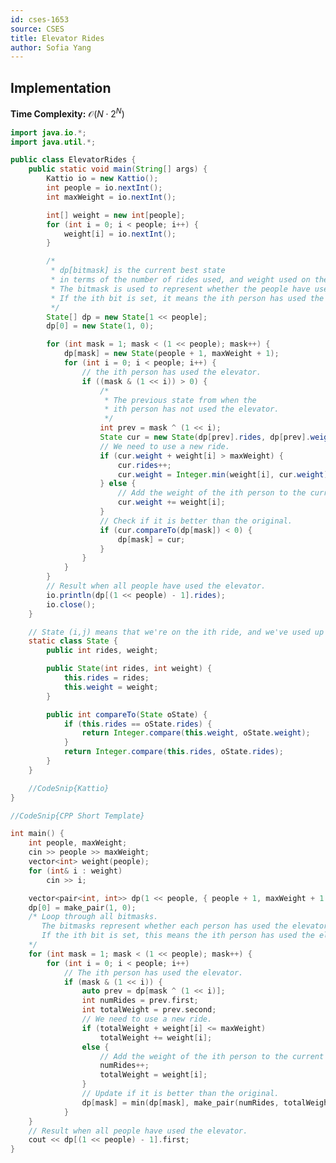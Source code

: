 ```yaml
---
id: cses-1653
source: CSES
title: Elevator Rides
author: Sofia Yang
---
```


## Implementation

**Time Complexity:** $\mathcal{O}(N\cdot 2^N)$

<LanguageSection>

<JavaSection>

```java
import java.io.*;
import java.util.*;

public class ElevatorRides {
	public static void main(String[] args) {
		Kattio io = new Kattio();
		int people = io.nextInt();
		int maxWeight = io.nextInt();

		int[] weight = new int[people];
		for (int i = 0; i < people; i++) {
			weight[i] = io.nextInt();
		}

		/*
		 * dp[bitmask] is the current best state
		 * in terms of the number of rides used, and weight used on the last ride.
		 * The bitmask is used to represent whether the people have used the elevator.
		 * If the ith bit is set, it means the ith person has used the elevator.
		 */
		State[] dp = new State[1 << people];
		dp[0] = new State(1, 0);

		for (int mask = 1; mask < (1 << people); mask++) {
			dp[mask] = new State(people + 1, maxWeight + 1);
			for (int i = 0; i < people; i++) {
				// the ith person has used the elevator.
				if ((mask & (1 << i)) > 0) {
					/*
					 * The previous state from when the
					 * ith person has not used the elevator.
					 */
					int prev = mask ^ (1 << i);
					State cur = new State(dp[prev].rides, dp[prev].weight);
					// We need to use a new ride.
					if (cur.weight + weight[i] > maxWeight) {
						cur.rides++;
						cur.weight = Integer.min(weight[i], cur.weight);
					} else {
						// Add the weight of the ith person to the current ride.
						cur.weight += weight[i];
					}
					// Check if it is better than the original.
					if (cur.compareTo(dp[mask]) < 0) {
						dp[mask] = cur;
					}
				}
			}
		}
		// Result when all people have used the elevator.
		io.println(dp[(1 << people) - 1].rides);
		io.close();
	}

	// State (i,j) means that we're on the ith ride, and we've used up j weight.
	static class State {
		public int rides, weight;

		public State(int rides, int weight) {
			this.rides = rides;
			this.weight = weight;
		}

		public int compareTo(State oState) {
			if (this.rides == oState.rides) {
				return Integer.compare(this.weight, oState.weight);
			}
			return Integer.compare(this.rides, oState.rides);
		}
	}

	//CodeSnip{Kattio}
}

```

</JavaSection>

<CPPSection>

```cpp
//CodeSnip{CPP Short Template}

int main() {
	int people, maxWeight;
	cin >> people >> maxWeight;
	vector<int> weight(people);
	for (int& i : weight)
		cin >> i;

	vector<pair<int, int>> dp(1 << people, { people + 1, maxWeight + 1 });
	dp[0] = make_pair(1, 0);
	/* Loop through all bitmasks.
	   The bitmasks represent whether each person has used the elevator or not.
	   If the ith bit is set, this means the ith person has used the elevator.
	*/
	for (int mask = 1; mask < (1 << people); mask++) {
		for (int i = 0; i < people; i++)
			// The ith person has used the elevator.
			if (mask & (1 << i)) {
				auto prev = dp[mask ^ (1 << i)];
				int numRides = prev.first;
				int totalWeight = prev.second;
				// We need to use a new ride.
				if (totalWeight + weight[i] <= maxWeight)
					totalWeight += weight[i];
				else {
					// Add the weight of the ith person to the current ride.
					numRides++;
					totalWeight = weight[i];
				}
				// Update if it is better than the original.
				dp[mask] = min(dp[mask], make_pair(numRides, totalWeight));
			}
	}
	// Result when all people have used the elevator.
	cout << dp[(1 << people) - 1].first;
}
```
</CPPSection>
</LanguageSection>
